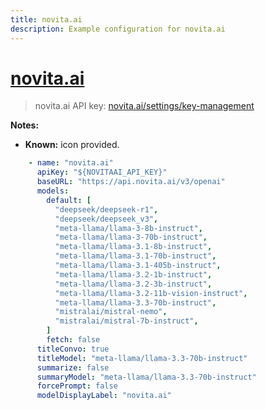 ```yaml
---
title: novita.ai
description: Example configuration for novita.ai
---
```


# [novita.ai](https://novita.ai?utm_source=github_librechat&utm_medium=github_readme&utm_campaign=github_link)

> novita.ai API key: [novita.ai/settings/key-management](https://novita.ai/settings/key-management?utm_source=github_librechat&utm_medium=github_readme&utm_campaign=github_link)

**Notes:**

- **Known:** icon provided.

```yaml
    - name: "novita.ai"
      apiKey: "${NOVITAAI_API_KEY}"
      baseURL: "https://api.novita.ai/v3/openai"
      models:
        default: [
          "deepseek/deepseek-r1",
          "deepseek/deepseek_v3",
          "meta-llama/llama-3-8b-instruct",
          "meta-llama/llama-3-70b-instruct",
          "meta-llama/llama-3.1-8b-instruct",
          "meta-llama/llama-3.1-70b-instruct",
          "meta-llama/llama-3.1-405b-instruct",
          "meta-llama/llama-3.2-1b-instruct",
          "meta-llama/llama-3.2-3b-instruct",
          "meta-llama/llama-3.2-11b-vision-instruct",
          "meta-llama/llama-3.3-70b-instruct",
          "mistralai/mistral-nemo",
          "mistralai/mistral-7b-instruct",
        ]
        fetch: false
      titleConvo: true
      titleModel: "meta-llama/llama-3.3-70b-instruct"
      summarize: false
      summaryModel: "meta-llama/llama-3.3-70b-instruct"
      forcePrompt: false
      modelDisplayLabel: "novita.ai"
```